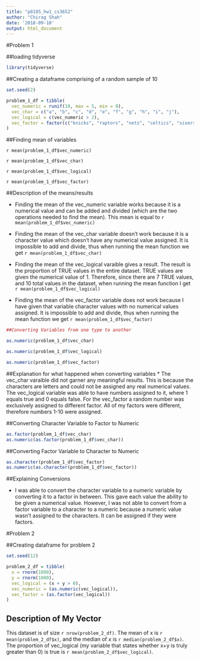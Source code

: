 ```yaml
---
title: "p8105_hw1_cs3652"
author: "Chirag Shah"
date: '2018-09-18'
output: html_document
---
```



#Problem 1

##loading tidyverse

```r
library(tidyverse)
```

##Creating a dataframe comprising of a random sample of 10 

```r
set.seed(2)

problem_1_df = tibble(
  vec_numeric = runif(10, max = 5, min = 0),
  vec_char = c("a", "b", "c", "d", "e", "f", "g", "h", "i", "j"),
  vec_logical = c(vec_numeric > 2),
  vec_factor = factor(c("knicks", "raptors", "nets", "celtics", "sixers", "cavaliers", "bulls", "pacers", "pistons", "bucks"))
)
```

##Finding mean of variables

`r mean(problem_1_df$vec_numeric)`

`r mean(problem_1_df$vec_char)`

`r mean(problem_1_df$vec_logical)`

`r mean(problem_1_df$vec_factor)`

##Description of the means/results

* Finding the mean of the vec_numeric variable works because it is a numerical value and can be added and divided (which are the two operations needed to find the mean). This mean is equal to `r mean(problem_1_df$vec_numeric)`

* Finding the mean of the vec_char variable doesn't work because it is a character value which doesn't have any numerical value assigned. It is impossible to add and divide, thus when running the mean function we get `r mean(problem_1_df$vec_char)`

* Finding the mean of the vec_logical varaible gives a result. The result is the proportion of TRUE values in the entire dataset. TRUE values are given the numerical value of 1. Therefore, since there are 7 TRUE values, and 10 total values in the dataset, when running the mean function I get `r mean(problem_1_df$vec_logical)`

* Finding the mean of the vec_factor variable does not work because I have given that variable character values with no numerical values assigned. It is impossible to add and divide, thus when running the mean function we get `r mean(problem_1_df$vec_factor)`


```r
##Converting Variables from one type to another 

as.numeric(problem_1_df$vec_char)

as.numeric(problem_1_df$vec_logical)

as.numeric(problem_1_df$vec_factor)
```

##Explanation for what happened when converting variables
* The vec_char varaible did not garner any meaningful results. This is because the characters are letters and could not be assigned any real numerical values. The vec_logical variable was able to have numbers assigned to it, where 1 equals true and 0 equals false. For the vec_factor a random number was exclusively assigned to different factor. All of my factors were different, therefore numbers 1-10 were assigned. 

##Converting Character Variable to Factor to Numeric

```r
as.factor(problem_1_df$vec_char)
as.numeric(as.factor(problem_1_df$vec_char))
```

##Converting Factor Variable to Character to Numeric
```r
as.character(problem_1_df$vec_factor)
as.numeric(as.character(problem_1_df$vec_factor))
```

##Explaining Conversions

* I was able to convert the character variable to a numeric variable by converting it to a factor in between. This gave each value the ability to be given a numerical value. However, I was not able to convert from a factor variable to a character to a numeric because a numeric value wasn't assigned to the characters. It can be assigned if they were factors.  

#Problem 2

##Creating dataframe for problem 2

```r
set.seed(12)

problem_2_df = tibble(
  x = rnorm(1000),
  y = rnorm(1000),
  vec_logical = (x + y > 0),
  vec_numeric = (as.numeric(vec_logical)),
  vec_factor = (as.factor(vec_logical))
)
```

## Description of My Vector 

This dataset is of size `r nrow(problem_2_df)`. The mean of x is `r mean(problem_2_df$x)`, and the median of x is `r median(problem_2_df$x)`. The proportion of vec_logical (my variable that states whether x+y is truly greater than 0) is true is `r mean(problem_2_df$vec_logical)`.
